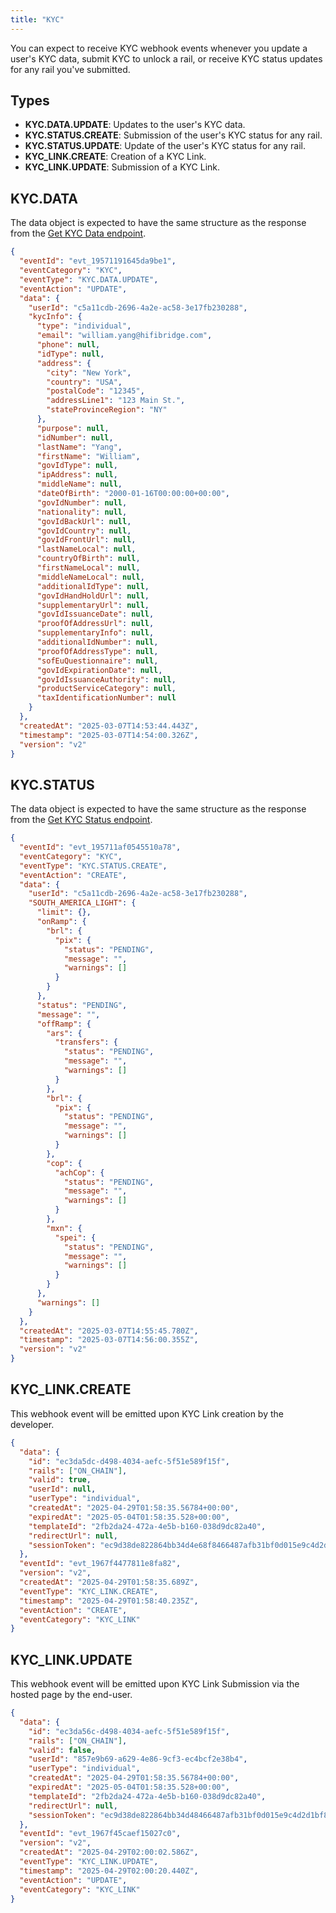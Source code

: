 ```yaml
---
title: "KYC"
---
```


You can expect to receive KYC webhook events whenever you update a user's KYC data, submit KYC to unlock a rail, or receive KYC status updates for any rail you've submitted.

## Types

- **KYC.DATA.UPDATE**: Updates to the user's KYC data.
- **KYC.STATUS.CREATE**: Submission of the user's KYC status for any rail.
- **KYC.STATUS.UPDATE**: Update of the user's KYC status for any rail.
- **KYC_LINK.CREATE**: Creation of a KYC Link.
- **KYC_LINK.UPDATE**: Submission of a KYC Link.

## KYC.DATA

The data object is expected to have the same structure as the response from the [Get KYC Data endpoint](/api-reference/kyc/get-kyc-data).

```json
{
  "eventId": "evt_19571191645da9be1",
  "eventCategory": "KYC",
  "eventType": "KYC.DATA.UPDATE",
  "eventAction": "UPDATE",
  "data": {
    "userId": "c5a11cdb-2696-4a2e-ac58-3e17fb230288",
    "kycInfo": {
      "type": "individual",
      "email": "william.yang@hifibridge.com",
      "phone": null,
      "idType": null,
      "address": {
        "city": "New York",
        "country": "USA",
        "postalCode": "12345",
        "addressLine1": "123 Main St.",
        "stateProvinceRegion": "NY"
      },
      "purpose": null,
      "idNumber": null,
      "lastName": "Yang",
      "firstName": "William",
      "govIdType": null,
      "ipAddress": null,
      "middleName": null,
      "dateOfBirth": "2000-01-16T00:00:00+00:00",
      "govIdNumber": null,
      "nationality": null,
      "govIdBackUrl": null,
      "govIdCountry": null,
      "govIdFrontUrl": null,
      "lastNameLocal": null,
      "countryOfBirth": null,
      "firstNameLocal": null,
      "middleNameLocal": null,
      "additionalIdType": null,
      "govIdHandHoldUrl": null,
      "supplementaryUrl": null,
      "govIdIssuanceDate": null,
      "proofOfAddressUrl": null,
      "supplementaryInfo": null,
      "additionalIdNumber": null,
      "proofOfAddressType": null,
      "sofEuQuestionnaire": null,
      "govIdExpirationDate": null,
      "govIdIssuanceAuthority": null,
      "productServiceCategory": null,
      "taxIdentificationNumber": null
    }
  },
  "createdAt": "2025-03-07T14:53:44.443Z",
  "timestamp": "2025-03-07T14:54:00.326Z",
  "version": "v2"
}
```

## KYC.STATUS

The data object is expected to have the same structure as the response from the [Get KYC Status endpoint](/api-reference/kyc/get-kyc-status).

```json
{
  "eventId": "evt_195711af0545510a78",
  "eventCategory": "KYC",
  "eventType": "KYC.STATUS.CREATE",
  "eventAction": "CREATE",
  "data": {
    "userId": "c5a11cdb-2696-4a2e-ac58-3e17fb230288",
    "SOUTH_AMERICA_LIGHT": {
      "limit": {},
      "onRamp": {
        "brl": {
          "pix": {
            "status": "PENDING",
            "message": "",
            "warnings": []
          }
        }
      },
      "status": "PENDING",
      "message": "",
      "offRamp": {
        "ars": {
          "transfers": {
            "status": "PENDING",
            "message": "",
            "warnings": []
          }
        },
        "brl": {
          "pix": {
            "status": "PENDING",
            "message": "",
            "warnings": []
          }
        },
        "cop": {
          "achCop": {
            "status": "PENDING",
            "message": "",
            "warnings": []
          }
        },
        "mxn": {
          "spei": {
            "status": "PENDING",
            "message": "",
            "warnings": []
          }
        }
      },
      "warnings": []
    }
  },
  "createdAt": "2025-03-07T14:55:45.780Z",
  "timestamp": "2025-03-07T14:56:00.355Z",
  "version": "v2"
}
```

## KYC_LINK.CREATE

This webhook event will be emitted upon KYC Link creation by the developer.

```json
{
  "data": {
    "id": "ec3da5dc-d498-4034-aefc-5f51e589f15f",
    "rails": ["ON_CHAIN"],
    "valid": true,
    "userId": null,
    "userType": "individual",
    "createdAt": "2025-04-29T01:58:35.56784+00:00",
    "expiredAt": "2025-05-04T01:58:35.528+00:00",
    "templateId": "2fb2da24-472a-4e5b-b160-038d9dc82a40",
    "redirectUrl": null,
    "sessionToken": "ec9d38de822864bb34d4e68f8466487afb31bf0d015e9c4d2d1bf80f4f67f4764316e8f5f05a30c7a312b11b36d5"
  },
  "eventId": "evt_1967f4477811e8fa82",
  "version": "v2",
  "createdAt": "2025-04-29T01:58:35.689Z",
  "eventType": "KYC_LINK.CREATE",
  "timestamp": "2025-04-29T01:58:40.235Z",
  "eventAction": "CREATE",
  "eventCategory": "KYC_LINK"
}
```

## KYC_LINK.UPDATE

This webhook event will be emitted upon KYC Link Submission via the hosted page by the end-user.

```json
{
  "data": {
    "id": "ec3da56c-d498-4034-aefc-5f51e589f15f",
    "rails": ["ON_CHAIN"],
    "valid": false,
    "userId": "857e9b69-a629-4e86-9cf3-ec4bcf2e38b4",
    "userType": "individual",
    "createdAt": "2025-04-29T01:58:35.56784+00:00",
    "expiredAt": "2025-05-04T01:58:35.528+00:00",
    "templateId": "2fb2da24-472a-4e5b-b160-038d9dc82a40",
    "redirectUrl": null,
    "sessionToken": "ec9d38de822864bb34d48466487afb31bf0d015e9c4d2d1bf80f4f67f4764316e8f5f05a30c7a312b11b36d5"
  },
  "eventId": "evt_1967f45caef15027c0",
  "version": "v2",
  "createdAt": "2025-04-29T02:00:02.586Z",
  "eventType": "KYC_LINK.UPDATE",
  "timestamp": "2025-04-29T02:00:20.440Z",
  "eventAction": "UPDATE",
  "eventCategory": "KYC_LINK"
}
```
